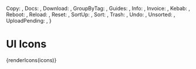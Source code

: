 
<Meta title="core/Icons/UI Icons" />

  Copy: <FileCopy />,
  Docs: <Docs />,
  Download: <Download />,
  GroupByTag: <GroupByTag />,
  Guides: <Guides />,
  Info: <Info />,
  Invoice: <Invoice />,
  Kebab: <Kebab />,
  Reboot: <Reboot />,
  Reload: <Reload />,
  Reset: <Reset />,
  SortUp: <SortUp />,
  Sort: <Sort />,
  Trash: <Trash />,
  Undo: <Undo />,
  Unsorted: <Unsorted />,
  UploadPending: <UploadPending />,
}

# UI Icons

<Canvas>
  {renderIcons(icons)}
</Canvas>